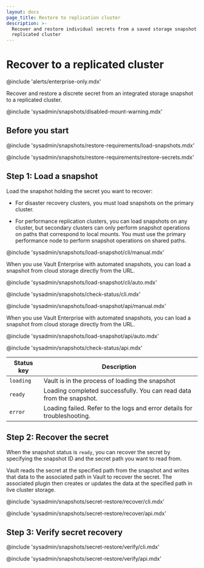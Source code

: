 ```yaml
---
layout: docs
page_title: Restore to replication cluster
description: >-
  Recover and restore individual secrets from a saved storage snapshot to a
  replicated cluster
---
```


# Recover to a replicated cluster

@include 'alerts/enterprise-only.mdx'

Recover and restore a discrete secret from an integrated storage snapshot to a
replicated cluster.

@include 'sysadmin/snapshots/disabled-mount-warning.mdx'


## Before you start 

@include 'sysadmin/snapshots/restore-requirements/load-snapshots.mdx'

@include 'sysadmin/snapshots/restore-requirements/restore-secrets.mdx'


## Step 1: Load a snapshot

Load the snapshot holding the secret you want to recover:

- For disaster recovery clusters, you must load snapshots on the primary cluster.

- For performance replication clusters, you can load snapshots on any cluster,
  but secondary clusters can only perform snapshot operations on paths that
  correspond to local mounts. You must use the primary performance node to perform
  snapshot operations on shared paths.

<Tabs>

<Tab heading="CLI" group="cli">

<Tabs>

<Tab heading="Manual snapshot" group="manual">

@include 'sysadmin/snapshots/load-snapshot/cli/manual.mdx'

</Tab>

<Tab heading="Automated snapshot" group="auto">

When you use Vault Enterprise with automated snapshots, you can load a snapshot
from cloud storage directly from the URL.

@include 'sysadmin/snapshots/load-snapshot/cli/auto.mdx'

</Tab>

</Tabs>

@include 'sysadmin/snapshots/check-status/cli.mdx'

</Tab>

<Tab heading="API" group="api">

<Tabs>

<Tab heading="Manual snapshot" group="manual">

@include 'sysadmin/snapshots/load-snapshot/api/manual.mdx'

</Tab>

<Tab heading="Automated snapshot" group="auto">

When you use Vault Enterprise with automated snapshots, you can load a snapshot
from cloud storage directly from the URL.

@include 'sysadmin/snapshots/load-snapshot/api/auto.mdx'

</Tab>

</Tabs>

@include 'sysadmin/snapshots/check-status/api.mdx'

</Tab>

</Tabs>

Status key | Description 
---------- | -----------
`loading`  | Vault is in the process of loading the snapshot
`ready`    | Loading completed successfully. You can read data from the snapshot.
`error`    | Loading failed. Refer to the logs and error details for troubleshooting.



## Step 2: Recover the secret

When the snapshot status is `ready`, you can recover the secret by specifying
the snapshot ID and the secret path you want to read from.

Vault reads the secret at the specified path from the snapshot and writes that
data to the associated path in Vault to recover the secret. The associated
plugin then creates or updates the data at the specified path in live cluster
storage.

<Tabs>

<Tab heading="CLI" group="cli">

@include 'sysadmin/snapshots/secret-restore/recover/cli.mdx'

</Tab>

<Tab heading="API" group="api">

@include 'sysadmin/snapshots/secret-restore/recover/api.mdx'

</Tab>

</Tabs>



## Step 3: Verify secret recovery

<Tabs>

<Tab heading="CLI" group="cli">

@include 'sysadmin/snapshots/secret-restore/verify/cli.mdx'

</Tab>

<Tab heading="API" group="api">

@include 'sysadmin/snapshots/secret-restore/verify/api.mdx'

</Tab>

</Tabs>
